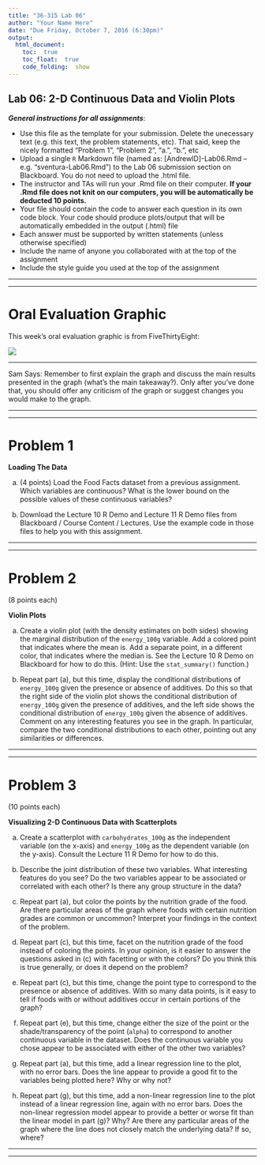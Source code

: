 ```yaml
---
title: "36-315 Lab 06"
author: "Your Name Here"
date: "Due Friday, October 7, 2016 (6:30pm)"
output: 
  html_document:
    toc:  true
    toc_float:  true
    code_folding:  show
---
```



##  Lab 06:  2-D Continuous Data and Violin Plots

***General instructions for all assignments***: 

+  Use this file as the template for your submission.  Delete the unecessary text (e.g. this text, the problem statements, etc).  That said, keep the nicely formatted "Problem 1", "Problem 2", "a.", "b.", etc
+  Upload a single `R` Markdown file (named as:  [AndrewID]-Lab06.Rmd -- e.g. "sventura-Lab06.Rmd") to the Lab 06 submission section on Blackboard.  You do not need to upload the .html file.
+  The instructor and TAs will run your .Rmd file on their computer.  **If your .Rmd file does not knit on our computers, you will be automatically be deducted 10 points.**
+  Your file should contain the code to answer each question in its own code block.  Your code should produce plots/output that will be automatically embedded in the output (.html) file
+  Each answer must be supported by written statements (unless otherwise specified)
+  Include the name of anyone you collaborated with at the top of the assignment
+  Include the style guide you used at the top of the assignment


***
***


#  Oral Evaluation Graphic

This week's oral evaluation graphic is from FiveThirtyEight:

<div style="width:600px">
![](https://s-media-cache-ak0.pinimg.com/736x/2e/52/e3/2e52e3c6c5b60e90cdf8d59eda51c7d8.jpg)
</div>

***

Sam Says:  Remember to first explain the graph and discuss the main results presented in the graph (what's the main takeaway?).  Only after you've done that, you should offer any criticism of the graph or suggest changes you would make to the graph.


***
***


#  Problem 1

**Loading The Data**

a.  (4 points)  Load the Food Facts dataset from a previous assignment.  Which variables are continuous?  What is the lower bound on the possible values of these continuous variables?

b.  Download the Lecture 10 R Demo and Lecture 11 R Demo files from Blackboard / Course Content / Lectures.  Use the example code in those files to help you with this assignment.



***
***


#  Problem 2

(8 points each)

**Violin Plots**

a.  Create a violin plot (with the density estimates on both sides) showing the marginal distribution of the `energy_100g` variable.  Add a colored point that indicates where the mean is.  Add a separate point, in a different color, that indicates where the median is.  See the Lecture 10 R Demo on Blackboard for how to do this.  (Hint:  Use the `stat_summary()` function.)

b.  Repeat part (a), but this time, display the conditional distributions of `energy_100g` given the presence or absence of additives.  Do this so that the right side of the violin plot shows the conditional distribution of `energy_100g` given the presence of additives, and the left side shows the conditional distribution of `energy_100g` given the absence of additives.  Comment on any interesting features you see in the graph.  In particular, compare the two conditional distributions to each other, pointing out any similarities or differences.



***
***


#  Problem 3

(10 points each)

**Visualizing 2-D Continuous Data with Scatterplots**

a.  Create a scatterplot with `carbohydrates_100g` as the independent variable (on the x-axis) and `energy_100g` as the dependent variable (on the y-axis).  Consult the Lecture 11 R Demo for how to do this.

b.  Describe the joint distribution of these two variables.  What interesting features do you see?  Do the two variables appear to be associated or correlated with each other?  Is there any group structure in the data?

c.  Repeat part (a), but color the points by the nutrition grade of the food.  Are there particular areas of the graph where foods with certain nutrition grades are common or uncommon?  Interpret your findings in the context of the problem.

d.  Repeat part (c), but this time, facet on the nutrition grade of the food instead of coloring the points.  In your opinion, is it easier to answer the questions asked in (c) with facetting or with the colors?  Do you think this is true generally, or does it depend on the problem?

e.  Repeat part (c), but this time, change the point type to correspond to the presence or absence of additives.  With so many data points, is it easy to tell if foods with or without additives occur in certain portions of the graph?

f.  Repeat part (e), but this time, change either the size of the point or the shade/transparency of the point (`alpha`) to correspond to another continuous variable in the dataset.  Does the continuous variable you chose appear to be associated with either of the other two variables?

g.  Repeat part (a), but this time, add a linear regression line to the plot, with no error bars.  Does the line appear to provide a good fit to the variables being plotted here?  Why or why not?

h.  Repeat part (g), but this time, add a non-linear regression line to the plot instead of a linear regression line, again with no error bars.  Does the non-linear regression model appear to provide a better or worse fit than the linear model in part (g)?  Why?  Are there any particular areas of the graph where the line does not closely match the underlying data?  If so, where?


***
***
